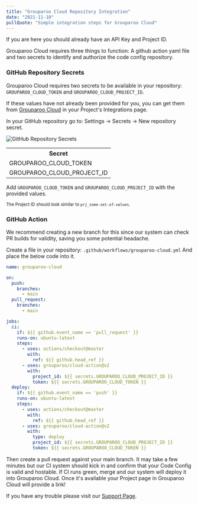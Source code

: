 ```yaml
---
title: "Grouparoo Cloud Repository Integration"
date: "2021-11-10"
pullQuote: "Simple integration steps for Grouparoo Cloud"
---
```


If you are here you should already have an API Key and Project ID.

Grouparoo Cloud requires three things to function: A github action yaml file and two secrets to identify and authorize the code config repository.

### GitHub Repository Secrets

Grouparoo Cloud requires two secrets to be available in your repository: `GROUPAROO_CLOUD_TOKEN` and `GROUPAROO_CLOUD_PROJECT_ID`.

If these values have not already been provided for you, you can get them from [Grouparoo Cloud](https://cloud.grouparoo.com/) in your Project's Integrations page.

In your GitHub repository go to: Settings -> Secrets -> New repository secret.

<Image
  src="docs/cloud/action-secrets.png"
  alt="GitHub Repository Secrets"
  width={1127}
  height={650}
/>

<table>
  <tr>
    <th>Secret</th>
  </tr>
  <tr>
    <td>GROUPAROO_CLOUD_TOKEN</td>
  </tr>
  <tr>
    <td>GROUPAROO_CLOUD_PROJECT_ID</td>
  </tr>
</table>

Add `GROUPAROO_CLOUD_TOKEN` and `GROUPAROO_CLOUD_PROJECT_ID` with the provided values.

<sub>The Project ID should look similar to `prj_some-set-of-values`.</sub>

### GitHub Action

We recommend creating a new branch for this since our system can check PR builds for validity, saving you some potential headache.

Create a file in your repository: `.github/workflows/grouparoo-cloud.yml`
And place the below code into it.

```yml
name: grouparoo-cloud

on:
  push:
    branches:
      - main
  pull_request:
    branches:
      - main

jobs:
  ci:
    if: ${{ github.event_name == 'pull_request' }}
    runs-on: ubuntu-latest
    steps:
      - uses: actions/checkout@master
        with:
          ref: ${{ github.head_ref }}
      - uses: grouparoo/cloud-action@v2
        with:
          project_id: ${{ secrets.GROUPAROO_CLOUD_PROJECT_ID }}
          token: ${{ secrets.GROUPAROO_CLOUD_TOKEN }}
  deploy:
    if: ${{ github.event_name == 'push' }}
    runs-on: ubuntu-latest
    steps:
      - uses: actions/checkout@master
        with:
          ref: ${{ github.head_ref }}
      - uses: grouparoo/cloud-action@v2
        with:
          type: deploy
          project_id: ${{ secrets.GROUPAROO_CLOUD_PROJECT_ID }}
          token: ${{ secrets.GROUPAROO_CLOUD_TOKEN }}
```

Then create a pull request against your main branch. It may take a few minutes but our CI system should kick in and confirm that your Code Config is valid and hostable. If CI runs green, merge and our system will deploy it into Grouparoo Cloud. Once it's available your Project page in Grouparoo Cloud will provide a link!

If you have any trouble please visit our [Support Page](/docs/support).
